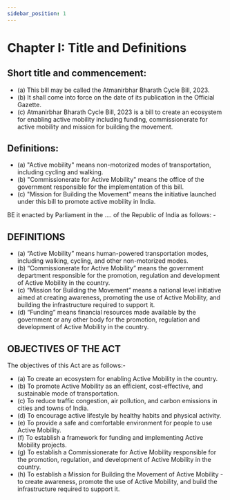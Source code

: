 ```yaml
---
sidebar_position: 1
---
```

# Chapter I: Title and Definitions

## Short title and commencement:
- (a) This bill may be called the Atmanirbhar Bharath Cycle Bill, 2023.
- (b) It shall come into force on the date of its publication in the Official Gazette.
- (c) Atmanirbhar Bharath Cycle Bill, 2023 is a bill to create an ecosystem for enabling active mobility including funding, commissionerate for active mobility and mission for building the movement.


## Definitions:
- (a) "Active mobility" means non-motorized modes of transportation, including cycling and walking.
- (b) "Commissionerate for Active Mobility" means the office of the government responsible for the implementation of this bill.
- (c) "Mission for Building the Movement" means the initiative launched under this bill to promote active mobility in India.


BE it enacted by Parliament in the .... of the Republic of India as follows: -

 

## DEFINITIONS 
- (a) “Active Mobility” means human-powered transportation modes, including walking, cycling, and other non-motorized modes.
- (b) “Commissionerate for Active Mobility” means the government department responsible for the promotion, regulation and development of Active Mobility in the country.
- (c) “Mission for Building the Movement” means a national level initiative aimed at creating awareness, promoting the use of Active Mobility, and building the infrastructure required to support it.
- (d) “Funding” means financial resources made available by the government or any other body for the promotion, regulation and development of Active Mobility in the country.
 
## OBJECTIVES OF THE ACT
The objectives of this Act are as follows:-

- (a) To create an ecosystem for enabling Active Mobility in the country.
- (b) To promote Active Mobility as an efficient, cost-effective, and sustainable mode of transportation.
- (c) To reduce traffic congestion, air pollution, and carbon emissions in cities and towns of India.
- (d) To encourage active lifestyle by healthy habits and physical activity.
- (e) To provide a safe and comfortable environment for people to use Active Mobility.
- (f) To establish a framework for funding and implementing Active Mobility projects.
- (g) To establish a Commissionerate for Active Mobility responsible for the promotion, regulation, and development of Active Mobility in the country.
- (h) To establish a Mission for Building the Movement of Active Mobility - to create awareness, promote the use of Active Mobility, and build the infrastructure required to support it.